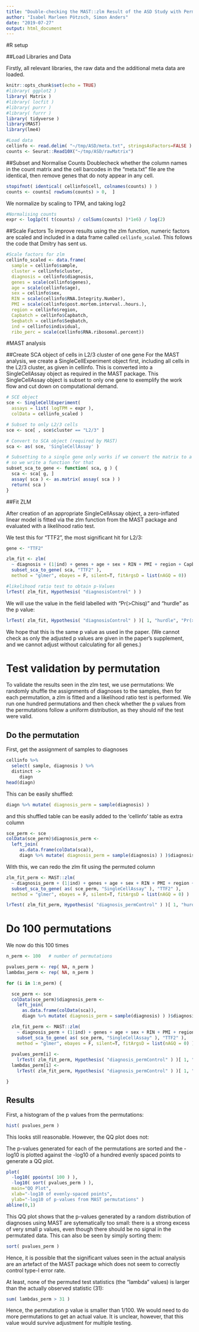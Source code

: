 ```yaml
---
title: "Double-checking the MAST::zlm Result of the ASD Study with Permutations"
author: "Isabel Marleen Pötzsch, Simon Anders"
date: "2019-07-27"
output: html_document
---
```


#R setup

##Load Libraries and Data

Firstly, all relevant libraries, the raw data and the additional meta data are loaded. 
```r
knitr::opts_chunk$set(echo = TRUE)
#library( ggplot2 )
library( Matrix )
#library( locfit )
#library( purrr )
#library( furrr )
library( tidyverse )
library(MAST)
library(lme4)

#Load data
cellinfo <- read.delim( "~/tmp/ASD/meta.txt", stringsAsFactors=FALSE )
counts <- Seurat::Read10X("~/tmp/ASD/rawMatrix")
```


##Subset and Normalise Counts
Doublecheck whether the column names in the count matrix and the cell barcodes in the "meta.txt" file are the identical, then remove genes that do noty appear in any cell.
```r
stopifnot( identical( cellinfo$cell, colnames(counts) ) )
counts <- counts[ rowSums(counts) > 0,  ]
```

We normalize by scaling to TPM, and taking log2 

```r
#Normalising counts
expr <- log1p(t( t(counts) / colSums(counts) )*1e6) / log(2)
```


##Scale Factors
To improve results using the zlm function, numeric factors are scaled and included in a data frame called `cellinfo_scaled`. This follows the code that Dmitry has sent us.
```r
#Scale factors for zlm
cellinfo_scaled <- data.frame(
  sample = cellinfo$sample,
  cluster = cellinfo$cluster,
  diagnosis = cellinfo$diagnosis,
  genes = scale(cellinfo$genes),
  age = scale(cellinfo$age),
  sex = cellinfo$sex,
  RIN = scale(cellinfo$RNA.Integrity.Number),
  PMI = scale(cellinfo$post.mortem.interval..hours.),
  region = cellinfo$region,
  Capbatch = cellinfo$Capbatch,
  Seqbatch = cellinfo$Seqbatch,
  ind = cellinfo$individual,
  ribo_perc = scale(cellinfo$RNA.ribosomal.percent))
```

#MAST analysis

##Create SCA object of cells in L2/3 cluster of one gene
For the MAST analysis, we create a SingleCellExperiment object first, including all cells in the L2/3 cluster, as given in cellinfo. This is converted into a SingleCellAssay object as required in the MAST package. This SingleCellAssay object is subset to only one gene to exemplify the work flow and cut down on computational demand.
```r
# SCE object
sce <- SingleCellExperiment( 
  assays = list( logTPM = expr ), 
  colData = cellinfo_scaled )

# Subset to only L2/3 cells
sce <- sce[ , sce$cluster == "L2/3" ]

# Convert to SCA object (required by MAST)
sca <- as( sce, 'SingleCellAssay' )

# Subsetting to a single gene only works if we convert the matrix to a dense one afterwards,
# so we write a function for that
subset_sca_to_gene <- function( sca, g ) {
  sca <- sca[ g, ]
  assay( sca ) <- as.matrix( assay( sca ) )
  return( sca )
}
```

##Fit ZLM

After creation of an appropriate SingleCellAssay object, a zero-inflated linear model is fitted via the zlm function from the MAST package and evaluated with a likelihood ratio test.

We test this for "TTF2", the most significant hit for L2/3:

```r
gene <- "TTF2"
```

```r
zlm_fit <- zlm( 
  ~ diagnosis + (1|ind) + genes + age + sex + RIN + PMI + region + Capbatch + Seqbatch + ribo_perc, 
  subset_sca_to_gene( sca, "TTF2" ), 
  method = "glmer", ebayes = F, silent=T, fitArgsD = list(nAGQ = 0))

#likelihood ratio test to obtain p-Values
lrTest( zlm_fit, Hypothesis( "diagnosisControl" ) )
```

We will use the value in the field labelled with "Pr(>Chisq)" and "hurdle" as the p value:

```r
lrTest( zlm_fit, Hypothesis( "diagnosisControl" ) )[ 1, "hurdle", "Pr(>Chisq)" ]
```

We hope that this is the same p value as used in the paper. (We cannot check as only the adjusted p values are given in the paper's supplement, and we cannot adjust without calculating for all genes.)

# Test validation by permutation

To validate the results seen in the zlm test, we use permutations: We randomly shuffle the assignments of diagnoses to the samples, then for each permutation, a zlm is fitted and a likelihood ratio test is performed. We run one hundred permutations and then check whether the p values from the permutations follow a uniform distribution, as they should nif the test were valid. 

## Do the permutation

First, get the assignment of samples to diagnoses

```r
cellinfo %>%
  select( sample, diagnosis ) %>%
  distinct ->
     diagn
head(diagn)
```

This can be easily shuffled:

```r
diagn %>% mutate( diagnosis_perm = sample(diagnosis) )
```
and this shuffled table can be easily added to the 'cellinfo' table as extra column

```r
sce_perm <- sce
colData(sce_perm)$diagnosis_perm <-
  left_join(         
     as.data.frame(colData(sca)),
     diagn %>% mutate( diagnosis_perm = sample(diagnosis) ) )$diagnosis_perm
```

With this, we can redo the zlm fit using the permuted column

```r
zlm_fit_perm <- MAST::zlm( 
  ~ diagnosis_perm + (1|ind) + genes + age + sex + RIN + PMI + region + Capbatch + Seqbatch + ribo_perc, 
  subset_sca_to_gene( as( sce_perm, "SingleCellAssay" ), "TTF2" ), 
  method = "glmer", ebayes = F, silent=T, fitArgsD = list(nAGQ = 0) )

lrTest( zlm_fit_perm, Hypothesis( "diagnosis_permControl" ) )[ 1, "hurdle", "Pr(>Chisq)" ]
```

# Do 100 permutations

We now do this 100 times
```r
n_perm <- 100   # number of permutations

pvalues_perm <- rep( NA, n_perm )
lambdas_perm <- rep( NA, n_perm )

for (i in 1:n_perm) {

  sce_perm <- sce
  colData(sce_perm)$diagnosis_perm <-
    left_join(         
      as.data.frame(colData(sca)),
      diagn %>% mutate( diagnosis_perm = sample(diagnosis) ) )$diagnosis_perm

  zlm_fit_perm <- MAST::zlm( 
    ~ diagnosis_perm + (1|ind) + genes + age + sex + RIN + PMI + region + Capbatch + Seqbatch + ribo_perc, 
    subset_sca_to_gene( as( sce_perm, "SingleCellAssay" ), "TTF2" ), 
    method = "glmer", ebayes = F, silent=T, fitArgsD = list(nAGQ = 0) )
  
  pvalues_perm[i] <-
    lrTest( zlm_fit_perm, Hypothesis( "diagnosis_permControl" ) )[ 1, "hurdle", "Pr(>Chisq)" ]
  lambdas_perm[i] <-
    lrTest( zlm_fit_perm, Hypothesis( "diagnosis_permControl" ) )[ 1, "hurdle", "lambda" ]

}
```
  
## Results

First, a histogram of the p values from the permutations:

```r
hist( pvalues_perm )
```
  
This looks still reasonable. However, the QQ plot does not:

The p-values generated for each of the permutations are sorted and the -log10 is plotted against the -log10 of a hundred evenly spaced points to generate a QQ plot.
```r
plot(
  -log10( ppoints( 100 ) ), 
  -log10( sort( pvalues_perm ) ), 
  main="QQ Plot", 
  xlab="-log10 of evenly-spaced points", 
  ylab="-log10 of p-values from MAST permutations" )
abline(0,1)
```

This QQ plot shows that the p-values generated by a random distribution of diagnoses using MAST are sytematically too small: there is a strong excess of very small p values, even though there should be no signal in the permutated data. This can also be seen by simply sorting them:

```r
sort( pvalues_perm )
```

Hence, it is possible that the significant values seen in the actual analysis are an artefact of the MAST package which does not seem to correctly control type-I error rate.

At least, none of the permuted test statistics (the "lambda" values) is larger than the actually observed statistic (31):

```r
sum( lambdas_perm > 31 )
```
Hence, the permutation p value is smaller than 1/100. We would need to do more permutations to get an actual value. It is unclear, however, that this value would survive adjustment for multiple testing.
